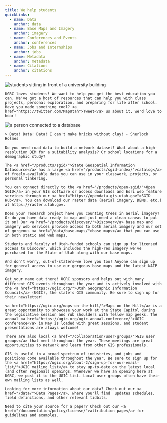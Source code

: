 ```yaml
---
title: We help students
quickLinks:
  - name: Data
    anchor: data
  - name: Base Maps and Imagery
    anchor: imagery
  - name: Conferences and Events
    anchor: conferences
  - name: Jobs and Internships
    anchor: jobs
  - name: Metadata
    anchor: metadata
  - name: Citations
    anchor: citations
---
```




<Layout title={frontmatter.title}>
  <Section title="Solutions for Students" stripe>
  <QuickLinks links={frontmatter.quickLinks} slot="quick-links" />
    <Image
      slot="image"
      src={studentPhoto}
      loading="eager"
      alt="students sitting in front of a university building"
      class="w-full max-w-[400px] rounded-2xl"
    />

    UGRC loves students! We want to help you get the best education you can. We've got a host of resources that can help you with class projects, personal exploration, and preparing for life after school. Have you made something cool? <a href="https://twitter.com/MapUtah">Tweet</a> us about it, we'd love to hear!

  </Section>
  <Section title="Data">
    <Image
      slot="image"
      src={dataPhoto}
      alt="a person connected to a database"
      class="w-full max-w-[400px] "
    />

    > Data! Data! Data! I can't make bricks without clay! - Sherlock Holmes

    Do you need road data to build a network dataset? What about a high-resolution DEM for a suitability analysis? Or school locations for a demographic study?

    The <a href="/products/sgid/">State Geospatial Information Datasource</a> has a large <a href="/products/sgid-index/">catalog</a> of freely-available data you can use in your classwork, projects, or personal tinkering.

    You can connect directly to the <a href="/products/open-sgid/">Open SGID</a> in your GIS software or access downloads and Esri web feature services through our <a href="https://opendata.gis.utah.gov">SGID Hub</a>. You can download our raster data (aerial imagery, DEMs, etc.) at https://raster.utah.gov.

  </Section>
  <Section title="Base Maps and Imagery" stripe>

    Does your research project have you counting trees in aerial imagery? Or do you have data ready to map and just need a clean canvas to put it on? Our <a href="/products/discover/">Discover</a> base map and imagery web services provide access to both aerial imagery and our set of gorgeous <a href="/data/base-maps/">base maps</a> that you can use in both static and web maps.

    Students and faculty of Utah-funded schools can sign up for licensed access to Discover, which includes the high-res imagery we've purchased for the State of Utah along with our base maps.

    And don't worry, out-of-staters—we love you too! Anyone can sign up for general access to use our gorgeous base maps and the latest NAIP imagery.

  </Section>
  <Section title="Conferences and Events">

    Get your name out there! UGRC sponsors and helps out with many different GIS events throughout the year and is actively involved with the <a href="https://ugic.org/">Utah Geographic Information Council</a> (UGIC), the state's GIS community. Be sure to sign up for their newsletter!

    <a href="https://ugic.org/maps-on-the-hill/">Maps on the Hill</a> is a great opportunity to showcase your work at the State Capitol during the legislative session and rub shoulders with fellow map geeks. The annual <a href="https://ugic.org/ugic-annual-conference/">UGIC conference</a> in May is loaded with great sessions, and student presentations are always welcome!

    There are also local <a href="/collaboration/user-groups/">GIS user groups</a> that meet throughout the year. These meetings are great opportunities to network and learn from other GIS professionals.

  </Section>
  <Section title="Jobs and Internships" stripe>

    GIS is useful in a broad spectrum of industries, and jobs and positions come available throughout the year. Be sure to sign up for the <a href="https://ugic.org/about-2/sign-up-for-our-email-list/">UGIC mailing list</a> to stay up-to-date on the latest local (and often regional) openings. Whenever we have an opening here at UGRC, we post it to the UGIC list. Local user groups often have their own mailing lists as well.

  </Section>
  <Section title="Metadata">

    Looking for more information about our data? Check out our <a href="/data/">Data Pages</a>, where you'll find  updates schedules, field definitions, and other relevant tidbits.

  </Section>
  <Section title="Citations" stripe>

    Need to cite your source for a paper? Check out our <a href="/documentation/policy/license/">attribution page</a> for guidelines and examples.

  </Section>
</Layout>
